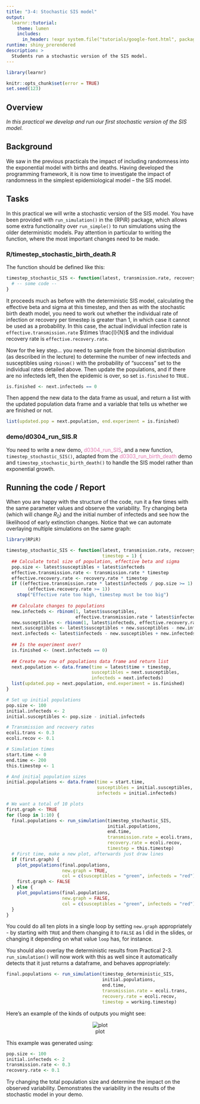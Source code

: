 ```yaml
---
title: "3-4: Stochastic SIS model"
output: 
  learnr::tutorial:
    theme: lumen
    includes:
      in_header: !expr system.file("tutorials/google-font.html", package = "RPiR")
runtime: shiny_prerendered
description: >
  Students run a stochastic version of the SIS model.
---
```


```r
library(learnr)

knitr::opts_chunk$set(error = TRUE)
set.seed(123)
```

## Overview

*In this practical we develop and run our first stochastic version of the SIS model.*

## Background

We saw in the previous practicals the impact of including randomness into the
exponential model with births and deaths. Having developed the programming 
framework, it is now time to investigate the impact of randomness in the 
simplest epidemiological model – the SIS model.

## Tasks

In this practical we will write a stochastic version of the SIS model. You have 
been provided with `run_simulation()` in the {RPiR} package, which allows some 
extra functionality over `run_simple()` to run simulations using the older
deterministic models. Pay attention in particular to writing 
the function, where the most important changes need to be made.

### R/timestep_stochastic_birth_death.R

The function should be defined like this:

```r
timestep_stochastic_SIS <- function(latest, transmission.rate, recovery.rate, timestep) {
  # -- some code --
}
```

It proceeds much as before with the deterministic SIS model, calculating the 
effective beta and sigma at this timestep, and then as with the stochastic birth 
death model, you need to work out whether the individual rate of infection or 
recovery per timestep is greater than 1, in which case it cannot be used as a
probability. In this case, the actual individual infection rate is 
`effective.transmission.rate` $\times \frac{I}{N}$ and the individual recovery 
rate is `effective.recovery.rate`.

Now for the key step... you need to sample from the binomial distribution (as 
described in the lecture) to determine the number of new infecteds and 
susceptibles using `rbinom()` with the probability of "success" set to the
individual rates detailed above. Then update the populations, and if there are
no infecteds left, then the epidemic is over, so set `is.finished` to `TRUE.` 

```r
is.finished <- next.infecteds == 0
```

Then append the new data to the data frame as usual, and return a list with the
updated population data frame and a variable that tells us whether we are 
finished or not.

```r
list(updated.pop = next.population, end.experiment = is.finished)
```

### demo/d0304_run_SIS.R

You need to write a new demo, <span style="color: #de77ae;">d0304_run_SIS</span>, and 
a new function, `timestep_stochastic_SIS()`, adapted from the
<span style="color: #de77ae;">d0303_run_birth_death</span> demo and
`timestep_stochastic_birth_death()` to handle the 
SIS model rather than exponential growth. 

## Running the code / Report

When you are happy with the structure of the code, run it a few times with the 
same parameter values and observe the variability. Try changing beta (which will
change $R_0$) and the initial number of infecteds and see how the likelihood of
early extinction changes. Notice that we can automate overlaying multiple 
simulations on the same graph:

```r
library(RPiR)

timestep_stochastic_SIS <- function(latest, transmission.rate, recovery.rate, 
                                    timestep = 1) {
  ## Calculate total size of population, effective beta and sigma
  pop.size <- latest$susceptibles + latest$infecteds
  effective.transmission.rate <- transmission.rate * timestep
  effective.recovery.rate <- recovery.rate * timestep
  if ((effective.transmission.rate * latest$infecteds / pop.size >= 1) ||
        (effective.recovery.rate >= 1))
    stop("Effective rate too high, timestep must be too big")
  
  ## Calculate changes to populations
  new.infecteds <- rbinom(1, latest$susceptibles,
                          effective.transmission.rate * latest$infecteds / pop.size)
  new.susceptibles <- rbinom(1, latest$infecteds, effective.recovery.rate) 
  next.susceptibles <- latest$susceptibles + new.susceptibles - new.infecteds
  next.infecteds <- latest$infecteds - new.susceptibles + new.infecteds
  
  ## Is the experiment over?
  is.finished <- (next.infecteds == 0)
  
  ## Create new row of populations data frame and return list
  next.population <- data.frame(time = latest$time + timestep,
                                susceptibles = next.susceptibles,
                                infecteds = next.infecteds)
  list(updated.pop = next.population, end.experiment = is.finished)
}

# Set up initial populations
pop.size <- 100
initial.infecteds <- 2
initial.susceptibles <- pop.size - initial.infecteds

# Transmission and recovery rates
ecoli.trans <- 0.3
ecoli.recov <- 0.1

# Simulation times
start.time <- 0
end.time <- 200
this.timestep <- 1

# And initial population sizes
initial.populations <- data.frame(time = start.time,
                                  susceptibles = initial.susceptibles,
                                  infecteds = initial.infecteds)
```

```r
# We want a total of 10 plots
first.graph <- TRUE 
for (loop in 1:10) {
  final.populations <- run_simulation(timestep_stochastic_SIS,
                                      initial.populations,
                                      end.time,
                                      transmission.rate = ecoli.trans, 
                                      recovery.rate = ecoli.recov, 
                                      timestep = this.timestep)
  # First time, make a new plot, afterwards just draw lines
  if (first.graph) {
    plot_populations(final.populations,
                     new.graph = TRUE, 
                     col = c(susceptibles = "green", infecteds = "red"))
    first.graph <- FALSE 
  } else {
    plot_populations(final.populations,
                     new.graph = FALSE,
                     col = c(susceptibles = "green", infecteds = "red"))
  }
}
```

You could do all ten plots in a single loop by setting `new.graph` appropriately
- by starting with `TRUE` and them changing it to `FALSE` as I did in the slides,
or changing it depending on what value `loop` has, for instance.  

You should also overlay the deterministic results from Practical 2-3. 
`run_simulation()` will now work with this as well since it automatically 
detects that it just returns a dataframe, and behaves appropriately:

```r
final.populations <- run_simulation(timestep_deterministic_SIS, 
                                    initial.populations,
                                    end.time,
                                    transmission.rate = ecoli.trans,
                                    recovery.rate = ecoli.recov, 
                                    timestep = working.timestep)
```

Here's an example of the kinds of outputs you might see:

<center>![plot](images/3-4.gif)</center>

This example was generated using:

```r
pop.size <- 100
initial.infecteds <- 2
transmission.rate <- 0.3
recovery.rate <- 0.1
```

Try changing 
the total population size and determine the impact on the observed variability.
Demonstrates the variability in the results of the stochastic model in your demo.
